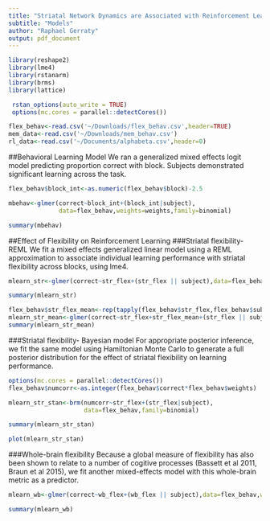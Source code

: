 ```yaml
---
title: "Striatal Network Dynamics are Associated with Reinforcement Learning"
subtitle: "Models"
author: "Raphael Gerraty"
output: pdf_document
---
```



```r
library(reshape2)
library(lme4)
library(rstanarm)
library(brms)
library(lattice)

 rstan_options(auto_write = TRUE)
 options(mc.cores = parallel::detectCores())

flex_behav<-read.csv('~/Downloads/flex_behav.csv',header=TRUE)
mem_data<-read.csv('~/Downloads/mem_behav.csv')
rl_data<-read.csv('~/Documents/alphabeta.csv',header=0)
```

##Behavioral Learning Model
We ran a generalized mixed effects logit model predicting proportion correct with block. Subjects demonstrated significant learning across the task.  

```r

flex_behav$block_int<-as.numeric(flex_behav$block)-2.5

mbehav<-glmer(correct~block_int+(block_int|subject),
              data=flex_behav,weights=weights,family=binomial)

summary(mbehav)
```

##Effect of Flexibility on Reinforcement Learning
###Striatal flexibility- REML
We fit a mixed effects generalized linear model using a REML approximation to associate individual learning performance with striatal flexibility across blocks, using lme4.

```r
mlearn_str<-glmer(correct~str_flex+(str_flex || subject),data=flex_behav,weights=weights,family=binomial)

summary(mlearn_str)

flex_behav$str_flex_mean<-rep(tapply(flex_behav$str_flex,flex_behav$subject,mean),each=4)
mlearn_str_mean<-glmer(correct~str_flex+str_flex_mean+(str_flex || subject),data=flex_behav,weights=weights,family=binomial)
summary(mlearn_str_mean)
```


###Striatal flexibility- Bayesian model
For appropriate posterior inference, we fit the same model using Hamiltonian Monte Carlo to generate a full posterior distribution for the effect of striatal flexibility on learning performance. 

```r
options(mc.cores = parallel::detectCores())
flex_behav$numcorr<-as.integer(flex_behav$correct*flex_behav$weights)

mlearn_str_stan<-brm(numcorr~str_flex+(str_flex|subject),
                     data=flex_behav,family=binomial)

summary(mlearn_str_stan)

plot(mlearn_str_stan)
```

###Whole-brain flexibility
Because a global measure of flexibility has also been shown to relate to a number of cogitive processes (Bassett et al 2011, Braun et al 2015), we fit another mixed-effects model with this whole-brain metric as a predictor. 

```r
mlearn_wb<-glmer(correct~wb_flex+(wb_flex || subject),data=flex_behav,weights=weights,family=binomial)

summary(mlearn_wb)


```